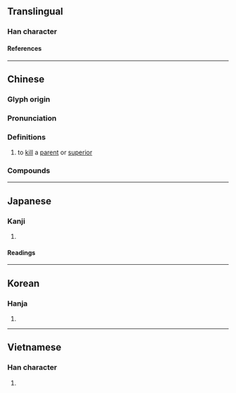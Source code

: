 {{also|弑}}
{{character info}}
==Translingual==

===Han character===
{{Han char|rn=56|rad=弋|as=10|sn=13|four=43940|canj=KCIPM,KDIPM,XKDIP|ids=⿰𣏂式}}

====References====
{{Han ref|kx=0355.141|dj=0671.180|hdz=10559.190|uh=5F12}}

----

==Chinese==
{{zh-forms|s=弑}}

===Glyph origin===
{{Han etym}}

===Pronunciation===
{{zh-pron
|m=shì
|c=si3
|h=pfs=
|md=
|mn=sì
|w=
|mc=y
|oc=y
|cat=v
}}

===Definitions===
{{zh-hanzi}}

# to [[kill]] a [[parent]] or [[superior]]

===Compounds===
{{zh-der|弒君|弒神|滅國弒君|篡弒}}

----

==Japanese==

===Kanji===
{{ja-kanji|grade=|rs=弋10}}

# {{rfdef|ja|sort=弋10}}

====Readings====
{{ja-readings
|goon=し
|kanon=し
|kanyoon=しい
|kun=ころ-す
}}

----

==Korean==

===Hanja===
{{ko-hanja|시}}

# {{rfdef|ko|sort=弋10}}

----

==Vietnamese==

===Han character===
{{vi-readings|rs=弋10|reading=thí}}

# {{rfdef|vi|sort=弋10}}